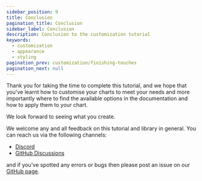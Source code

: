 ```yaml
---
sidebar_position: 9
title: Conclusion
pagination_title: Conclusion
sidebar_label: Conclusion
description: Conclusion to the customization tutorial
keywords:
  - customization
  - appearance
  - styling
pagination_prev: customization/finishing-touches
pagination_next: null
---
```


Thank you for taking the time to complete this tutorial, and we hope that you've learnt how to customise your charts to meet your needs and more importantly where to find the available options in the documentation and how to apply them to your chart.

We look forward to seeing what you create.

We welcome any and all feedback on this tutorial and library in general. You can reach us via the following channels:

- [Discord](https://discord.gg/UC7cGkvn4U)
- [GitHub Discussions](https://github.com/tradingview/lightweight-charts/discussions)

and if you've spotted any errors or bugs then please post an issue on our [GitHub page](https://github.com/tradingview/lightweight-charts/issues).

